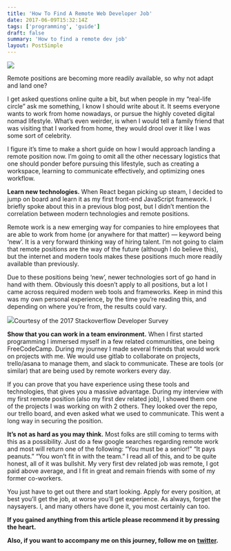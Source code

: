 ```yaml
---
title: 'How To Find A Remote Web Developer Job'
date: 2017-06-09T15:32:14Z
tags: ['programming', 'guide']
draft: false
summary: 'How to find a remote dev job'
layout: PostSimple
---
```


![](https://miro.medium.com/max/2048/1*g2sFT44bYWLTylS5B7AHCg.png)

Remote positions are becoming more readily available, so why not adapt and land one?

I get asked questions online quite a bit, but when people in my “real-life circle” ask me something, I know I should write about it. It seems everyone wants to work from home nowadays, or pursue the highly coveted digital nomad lifestyle. What’s even weirder, is when I would tell a family friend that was visiting that I worked from home, they would drool over it like I was some sort of celebrity.

I figure it’s time to make a short guide on how I would approach landing a remote position now. I’m going to omit all the other necessary logistics that one should ponder before pursuing this lifestyle, such as creating a workspace, learning to communicate effectively, and optimizing ones workflow.

**Learn new technologies.** When React began picking up steam, I decided to jump on board and learn it as my first front-end JavaScript framework. I briefly spoke about this in a previous blog post, but I didn’t mention the correlation between modern technologies and remote positions.

Remote work is a new emerging way for companies to hire employees that are able to work from home (or anywhere for that matter) — keyword being ‘new’. It is a very forward thinking way of hiring talent. I’m not going to claim that remote positions are the way of the future (although I do believe this), but the internet and modern tools makes these positions much more readily available than previously.

Due to these positions being ‘new’, newer technologies sort of go hand in hand with them. Obviously this doesn’t apply to all positions, but a lot I came across required modern web tools and frameworks. Keep in mind this was my own personal experience, by the time you’re reading this, and depending on where you’re from, the results could vary.

![](https://miro.medium.com/max/1400/1*jQcrnnLHUodP4QByVDA7JQ.png)Courtesy of the 2017 Stackoverflow Developer Survey

**Show that you can work in a team environment.** When I first started programming I immersed myself in a few related communities, one being FreeCodeCamp. During my journey I made several friends that would work on projects with me. We would use gitlab to collaborate on projects, trello/asana to manage them, and slack to communicate. These are tools (or similar) that are being used by remote workers every day.

If you can prove that you have experience using these tools and technologies, that gives you a massive advantage. During my interview with my first remote position (also my first dev related job), I showed them one of the projects I was working on with 2 others. They looked over the repo, our trello board, and even asked what we used to communicate. This went a long way in securing the position.

**It’s not as hard as you may think.** Most folks are still coming to terms with this as a possibility. Just do a few google searches regarding remote work and most will return one of the following: “You must be a senior!” “It pays peanuts.” “You won’t fit in with the team.” I read all of this, and to be quite honest, all of it was bullshit. My very first dev related job was remote, I got paid above average, and I fit in great and remain friends with some of my former co-workers.

You just have to get out there and start looking. Apply for every position, at best you’ll get the job, at worse you’ll get experience. As always, forget the naysayers. I, and many others have done it, you most certainly can too.

**If you gained anything from this article please recommend it by pressing the heart.**

**Also, if you want to accompany me on this journey, follow me on** [**twitter**](https://twitter.com/iamjwr)**.**
